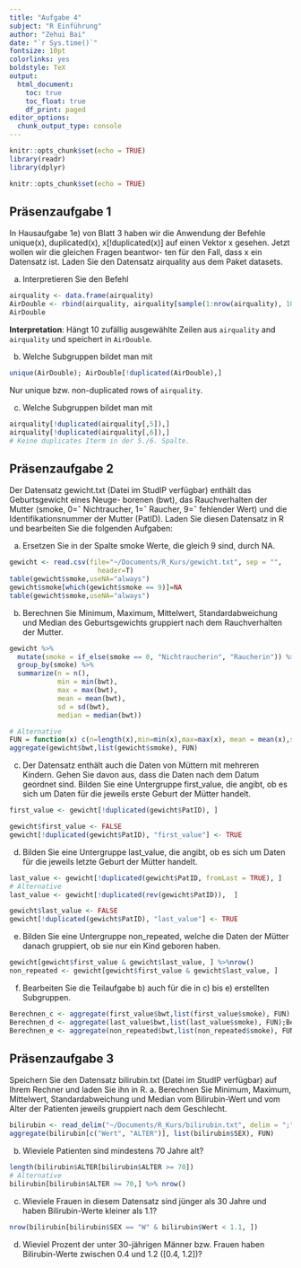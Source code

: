 ```yaml
---
title: "Aufgabe 4"
subject: "R Einführung"
author: "Zehui Bai"
date: "`r Sys.time()`"
fontsize: 10pt
colorlinks: yes
boldstyle: TeX
output: 
  html_document:
    toc: true
    toc_float: true
    df_print: paged
editor_options: 
  chunk_output_type: console
---
```


```r
knitr::opts_chunk$set(echo = TRUE)
library(readr)
library(dplyr)
```


```r
knitr::opts_chunk$set(echo = TRUE)
```
## Präsenzaufgabe 1

In Hausaufgabe 1e) von Blatt 3 haben wir die Anwendung der Befehle unique(x), duplicated(x), x[!duplicated(x)] auf einen Vektor x gesehen. Jetzt wollen wir die gleichen Fragen beantwor- ten für den Fall, dass x ein Datensatz ist. Laden Sie den Datensatz airquality aus dem Paket datasets.

a) Interpretieren Sie den Befehl
```r
airquality <- data.frame(airquality)
AirDouble <- rbind(airquality, airquality[sample(1:nrow(airquality), 10),])
AirDouble
```

**Interpretation**: Hängt 10 zufällig ausgewählte Zeilen aus `airquality` and `airquality` und speichert in `AirDouble`.

b) Welche Subgruppen bildet man mit

```r
unique(AirDouble); AirDouble[!duplicated(AirDouble),]
```
Nur unique bzw. non-duplicated rows of `airquality`.

c) Welche Subgruppen bildet man mit
```r
airquality[!duplicated(airquality[,5]),]
airquality[!duplicated(airquality[,6]),]
# Keine duplicates Iterm in der 5./6. Spalte.
```

## Präsenzaufgabe 2

Der Datensatz gewicht.txt (Datei im StudIP verfügbar) enthält das Geburtsgewicht eines Neuge- borenen (bwt), das Rauchverhalten der Mutter (smoke, 0=ˆ Nichtraucher, 1=ˆ Raucher, 9=ˆ fehlender Wert) und die Identifikationsnummer der Mutter (PatID). Laden Sie diesen Datensatz in R und bearbeiten Sie die folgenden Aufgaben:

a) Ersetzen Sie in der Spalte smoke Werte, die gleich 9 sind, durch NA.
```r
gewicht <- read.csv(file="~/Documents/R_Kurs/gewicht.txt", sep = "",
                      header=T)
table(gewicht$smoke,useNA="always")
gewicht$smoke[which(gewicht$smoke == 9)]=NA
table(gewicht$smoke,useNA="always")
```

b) Berechnen Sie Minimum, Maximum, Mittelwert, Standardabweichung und Median des Geburtsgewichts gruppiert nach dem Rauchverhalten der Mutter.
```r
gewicht %>%
  mutate(smoke = if_else(smoke == 0, "Nichtraucherin", "Raucherin")) %>%
  group_by(smoke) %>%
  summarize(n = n(),
            min = min(bwt),
            max = max(bwt),
            mean = mean(bwt),
            sd = sd(bwt),
            median = median(bwt))

# Alternative
FUN = function(x) c(n=length(x),min=min(x),max=max(x), mean = mean(x),std=sd(x),median=median(x))
aggregate(gewicht$bwt,list(gewicht$smoke), FUN)
```

c) Der Datensatz enthält auch die Daten von Müttern mit mehreren Kindern. Gehen Sie davon aus, dass die Daten nach dem Datum geordnet sind. Bilden Sie eine Untergruppe first_value, die angibt, ob es sich um Daten für die jeweils erste Geburt der Mütter handelt.

```r
first_value <- gewicht[!duplicated(gewicht$PatID), ]

gewicht$first_value <- FALSE
gewicht[!duplicated(gewicht$PatID), "first_value"] <- TRUE
```

d) Bilden Sie eine Untergruppe last_value, die angibt, ob es sich um Daten für die jeweils letzte Geburt der Mütter handelt.

```r
last_value <- gewicht[!duplicated(gewicht$PatID, fromLast = TRUE), ]
# Alternative
last_value <- gewicht[!duplicated(rev(gewicht$PatID)),  ]

gewicht$last_value <- FALSE
gewicht[!duplicated(gewicht$PatID), "last_value"] <- TRUE
```

e) Bilden Sie eine Untergruppe non_repeated, welche die Daten der Mütter danach gruppiert, ob sie nur ein Kind geboren haben.

```r
gewicht[gewicht$first_value & gewicht$last_value, ] %>%nrow()
non_repeated <- gewicht[gewicht$first_value & gewicht$last_value, ]
```

f) Bearbeiten Sie die Teilaufgabe b) auch für die in c) bis e) erstellten Subgruppen.

```r
Berechnen_c <- aggregate(first_value$bwt,list(first_value$smoke), FUN);Berechnen_c
Berechnen_d <- aggregate(last_value$bwt,list(last_value$smoke), FUN);Berechnen_d
Berechnen_e <- aggregate(non_repeated$bwt,list(non_repeated$smoke), FUN);Berechnen_e
```

## Präsenzaufgabe 3
Speichern Sie den Datensatz bilirubin.txt (Datei im StudIP verfügbar) auf Ihrem Rechner und laden Sie ihn in R.
a. Berechnen Sie Minimum, Maximum, Mittelwert, Standardabweichung und Median vom Bilirubin-Wert und vom Alter der Patienten jeweils gruppiert nach dem Geschlecht.

```r
bilirubin <- read_delim("~/Documents/R_Kurs/bilirubin.txt", delim = ";")
aggregate(bilirubin[c("Wert", "ALTER")], list(bilirubin$SEX), FUN)
```

b. Wieviele Patienten sind mindestens 70 Jahre alt?

```r
length(bilirubin$ALTER[bilirubin$ALTER >= 70])
# Alternative
bilirubin[bilirubin$ALTER >= 70,] %>% nrow()
```

c. Wieviele Frauen in diesem Datensatz sind jünger als 30 Jahre und haben Bilirubin-Werte kleiner als 1.1?

```r
nrow(bilirubin[bilirubin$SEX == "W" & bilirubin$Wert < 1.1, ])
```

d. Wieviel Prozent der unter 30-jährigen Männer bzw. Frauen haben Bilirubin-Werte zwischen 0.4 und 1.2 ([0.4, 1.2])?

```r

```
